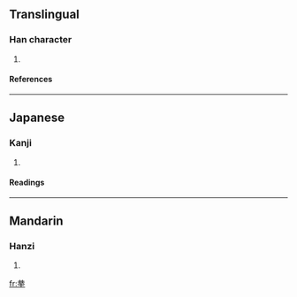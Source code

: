 ==Translingual==
===Han character===
{{Han char|rn=64|rad=手|as=06|sn=10|four=4450<sub>3</sub>|canj=廿金手 (TCQ)}}
# {{defn|Han|sort=手06}}
====References====
{{Han ref|kx=0428.030|dkj=11995|dj=0777.010|hdz=31863.040|uh=62F2|ud=25330|bh=D1B1|bd=53681}}
----
==Japanese==
===Kanji===
{{ja-kanji|grade=|rs=手06}}
# {{defn|Japanese}} 
====Readings====
{{ja-readings|on=[[きょう]] (kyō), [[く]] (ku), [[きょく]] (kyoku), [[こく]] (koku), [[きく]] (kiku)|kun=[[てかせ]] (tekase)}}
----
==Mandarin==
===Hanzi===
{{cmn-hanzi|pin=[[gǒng]] (gong3)|wg=kung<sup>3</sup>}}
# {{defn|Mandarin}}

[[fr:拲]]